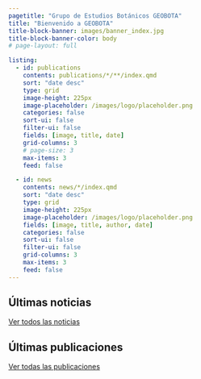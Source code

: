```yaml
---
pagetitle: "Grupo de Estudios Botánicos GEOBOTA"
title: "Bienvenido a GEOBOTA"
title-block-banner: images/banner_index.jpg
title-block-banner-color: body
# page-layout: full

listing:
  - id: publications
    contents: publications/*/**/index.qmd
    sort: "date desc"
    type: grid
    image-height: 225px
    image-placeholder: /images/logo/placeholder.png
    categories: false
    sort-ui: false
    filter-ui: false
    fields: [image, title, date]
    grid-columns: 3
    # page-size: 3
    max-items: 3
    feed: false

  - id: news
    contents: news/*/index.qmd
    sort: "date desc"
    type: grid
    image-height: 225px
    image-placeholder: /images/logo/placeholder.png
    fields: [image, title, author, date]
    categories: false
    sort-ui: false
    filter-ui: false
    grid-columns: 3
    max-items: 3
    feed: false
---
```


<!-- ::: {.column-screen} -->
<!-- ![](images/banner_index.jpg) -->
<!-- ::: -->

:::: {.g-col-12}

## Últimas noticias

::: {#news}
:::

[Ver todos las noticias](../news)
::::

:::: {.g-col-12}

## Últimas publicaciones

::: {#publications}
:::
[Ver todas las publicaciones](../publications)
::::